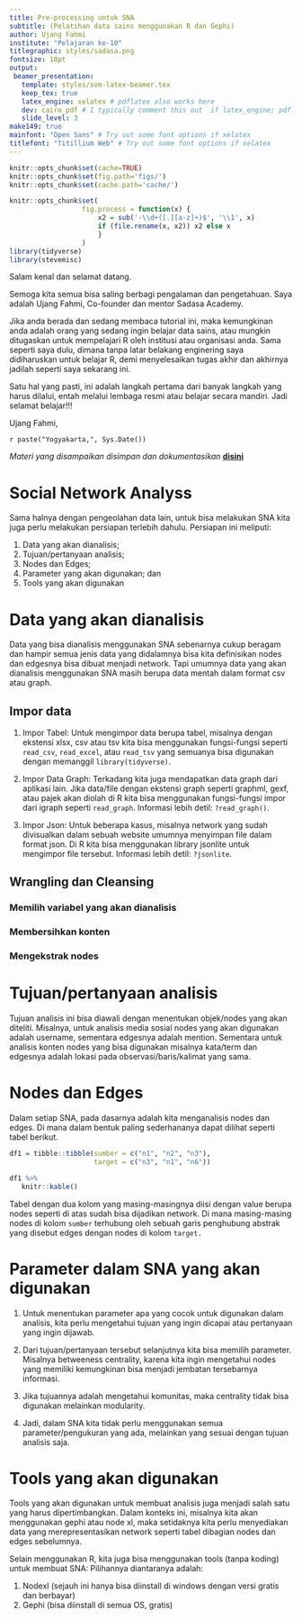 ```yaml
---
title: Pre-processing untuk SNA
subtitle: (Pelatihan data sains menggunakan R dan Gephi)
author: Ujang Fahmi
institute: "Pelajaran ke-10"
titlegraphic: styles/sadasa.png
fontsize: 10pt
output:
 beamer_presentation:
   template: styles/svm-latex-beamer.tex
   keep_tex: true
   latex_engine: xelatex # pdflatex also works here
   dev: cairo_pdf # I typically comment this out  if latex_engine: pdflatex
   slide_level: 3
make149: true
mainfont: "Open Sans" # Try out some font options if xelatex
titlefont: "Titillium Web" # Try out some font options if xelatex
---
```


```r
knitr::opts_chunk$set(cache=TRUE)
knitr::opts_chunk$set(fig.path='figs/')
knitr::opts_chunk$set(cache.path='cache/')

knitr::opts_chunk$set(
                  fig.process = function(x) {
                      x2 = sub('-\\d+([.][a-z]+)$', '\\1', x)
                      if (file.rename(x, x2)) x2 else x
                      }
                  )
library(tidyverse)
library(stevemisc)
```

Salam kenal dan selamat datang.

Semoga kita semua bisa saling berbagi pengalaman dan pengetahuan. Saya adalah Ujang Fahmi, Co-founder dan mentor Sadasa Academy.

\vspace{0.1in}

Jika anda berada dan sedang membaca tutorial ini, maka kemungkinan anda adalah orang yang sedang ingin belajar data sains, atau mungkin ditugaskan untuk mempelajari R oleh institusi atau organisasi anda. Sama seperti saya dulu, dimana tanpa latar belakang enginering saya didiharuskan untuk belajar R, demi menyelesaikan tugas akhir dan akhirnya jadilah seperti saya sekarang ini.

\vspace{0.1in}

Satu hal yang pasti, ini adalah langkah pertama dari banyak langkah yang harus dilalui, entah melalui lembaga resmi atau belajar secara mandiri. Jadi selamat belajar!!!

\vspace{0.1in}
Ujang Fahmi, 

`r paste("Yogyakarta,", Sys.Date())`

\vspace{0.1in}

*Materi yang disampaikan disimpan dan dokumentasikan* [**disini**](https://github.com/eppofahmi/belajaR/tree/master/upn-surabaya)

# Social Network Analyss

Sama halnya dengan pengeolahan data lain, untuk bisa melakukan SNA kita juga perlu melakukan persiapan terlebih dahulu. Persiapan ini meliputi: 

1. Data yang akan dianalisis;
2. Tujuan/pertanyaan analisis; 
3. Nodes dan Edges;
4. Parameter yang akan digunakan; dan 
5. Tools yang akan digunakan

# Data yang akan dianalisis

Data yang bisa dianalisis menggunakan SNA sebenarnya cukup beragam dan hampir semua jenis data yang didalamnya bisa kita definisikan nodes dan edgesnya bisa dibuat menjadi network. Tapi umumnya data yang akan dianalisis menggunakan SNA masih berupa data mentah dalam format csv atau graph. 

## Impor data

1. Impor Tabel: Untuk mengimpor data berupa tabel, misalnya dengan ekstensi xlsx, csv atau tsv kita bisa menggunakan fungsi-fungsi seperti `read_csv`, `read_excel`, atau `read_tsv` yang semuanya bisa digunakan dengan memanggil `library(tidyverse)`. 

2. Impor Data Graph: Terkadang kita juga mendapatkan data graph dari aplikasi lain. Jika data/file dengan ekstensi graph seperti graphml, gexf, atau pajek akan diolah di R kita bisa menggunakan fungsi-fungsi impor dari igraph seperti `read_graph`. Informasi lebih detil: `?read_graph()`.

3. Impor Json: Untuk beberapa kasus, misalnya network yang sudah divisualkan dalam sebuah website umumnya menyimpan file dalam format json. Di R kita bisa menggunakan library jsonlite untuk mengimpor file tersebut. Informasi lebih detil: `?jsonlite`.

## Wrangling dan Cleansing

### Memilih variabel yang akan dianalisis

### Membersihkan konten

### Mengekstrak nodes

# Tujuan/pertanyaan analisis

Tujuan analisis ini bisa diawali dengan menentukan objek/nodes yang akan diteliti. Misalnya, untuk analisis media sosial nodes yang akan digunakan adalah username, sementara edgesnya adalah mention. Sementara untuk analisis konten nodes yang bisa digunakan misalnya kata/term dan edgesnya adalah lokasi pada observasi/baris/kalimat yang sama. 

# Nodes dan Edges

Dalam setiap SNA, pada dasarnya adalah kita menganalisis nodes dan edges. Di mana dalam bentuk paling sederhananya dapat dilihat seperti tabel berikut. 

```r
df1 = tibble::tibble(sumber = c("n1", "n2", "n3"), 
                     target = c("n3", "n1", "n6"))

df1 %>% 
   knitr::kable()
```

Tabel dengan dua kolom yang masing-masingnya diisi dengan value berupa nodes seperti di atas sudah bisa dijadikan network. Di mana masing-masing nodes di kolom `sumber` terhubung oleh sebuah garis penghubung abstrak yang disebut edges dengan nodes di kolom `target.`

# Parameter dalam SNA yang akan digunakan

1. Untuk menentukan parameter apa yang cocok untuk digunakan dalam analisis, kita perlu mengetahui tujuan yang ingin dicapai atau pertanyaan yang ingin dijawab. 

2. Dari tujuan/pertanyaan tersebut selanjutnya kita bisa memilih parameter. Misalnya betweeness centrality, karena kita ingin mengetahui nodes yang memiliki kemungkinan bisa menjadi jembatan tersebarnya informasi. 

3. Jika tujuannya adalah mengetahui komunitas, maka centrality tidak bisa digunakan melainkan modularity. 

4. Jadi, dalam SNA kita tidak perlu menggunakan semua parameter/pengukuran yang ada, melainkan yang sesuai dengan tujuan analisis saja. 

# Tools yang akan digunakan

Tools yang akan digunakan untuk membuat analisis juga menjadi salah satu yang harus dipertimbangkan. Dalam konteks ini, misalnya kita akan menggunakan gephi atau node xl, maka setidaknya kita perlu menyediakan data yang merepresentasikan network seperti tabel dibagian nodes dan edges sebelumnya. 

\vspace{0.1in}

Selain menggunakan R, kita juga bisa menggunakan tools (tanpa koding) untuk membuat SNA: Pilihannya diantaranya adalah: 

1. Nodexl (sejauh ini hanya bisa diinstall di windows dengan versi gratis dan berbayar)
2. Gephi (bisa diinstall di semua OS, gratis)